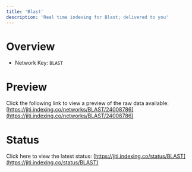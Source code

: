 ```yaml
---
title: 'Blast'
description: 'Real time indexing for Blast; delivered to you'
---
```


# Overview
- Network Key: `BLAST`

# Preview
Click the following link to view a preview of the raw data available: [https://jiti.indexing.co/networks/BLAST/24008786](https://jiti.indexing.co/networks/BLAST/24008786)

# Status
Click here to view the latest status: [https://jiti.indexing.co/status/BLAST](https://jiti.indexing.co/status/BLAST)
